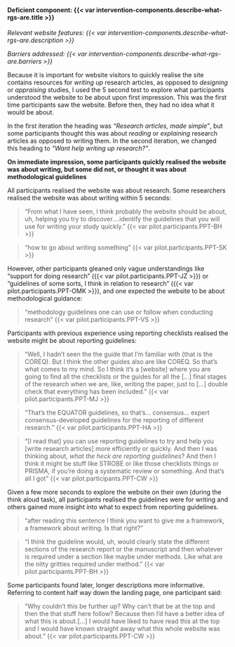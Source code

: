 #### Deficient component: {{< var intervention-components.describe-what-rgs-are.title >}}

_Relevant website features: {{< var intervention-components.describe-what-rgs-are.description >}}_

_Barriers addressed: {{< var intervention-components.describe-what-rgs-are.barriers >}}_

Because it is important for website visitors to quickly realise the site contains resources for _writing up_ research articles, as opposed to _designing_ or _appraising_ studies, I used the 5 second test to explore what participants understood the website to be about upon first impression. This was the first time participants saw the website. Before then, they had no idea what it would be about.

In the first iteration the heading was _"Research articles, made simple"_, but some participants thought this was about _reading_ or _explaining_ research articles as opposed to writing them. In the second iteration, we changed this heading to _"Want help writing up research?"_. 

**On immediate impression, some participants quickly realised the website was about writing, but some did not, or thought it was about methodological guidelines**

All participants realised the website was about research. Some researchers realised the website was about writing within 5 seconds: 

> "From what I have seen, I think probably the website should be about, uh, helping you try to discover....identify the guidelines that you will use for writing your study quickly." {{< var pilot.participants.PPT-BH >}}

> "how to go about writing something" {{< var pilot.participants.PPT-SK >}}

However, other participants gleaned only vague understandings like "support for doing research" ({{< var pilot.participants.PPT-JZ >}}) or "guidelines of some sorts, I think in relation to research" ({{< var pilot.participants.PPT-OMK >}}), and one expected the website to be about methodological guidance:

> "methodology guidelines one can use or follow when conducting research" {{< var pilot.participants.PPT-VS >}}

Participants with previous experience using reporting checklists realised the website might be about reporting guidelines:

> "Well, I hadn't seen the the guide that I'm familiar with (that is the COREQ). But I think the other guides also are like COREQ. So that's what comes to my mind. So I think it's a [website] where you are going to find all the checklists or the guides for all the [...] final stages of the research when we are, like, writing the paper, just to [...] double check that everything has been included." {{< var pilot.participants.PPT-MJ >}}

> "That's the EQUATOR guidelines, so that's... consensus... expert consensus-developed guidelines for the reporting of different research." {{< var pilot.participants.PPT-HA >}}

> "[I read that] you can use reporting guidelines to try and help you [write research articles] more efficiently or quickly. And then I was thinking about, _what the heck are reporting guidelines_? And then I think it might be stuff like STROBE or like those checklists things or PRISMA, if you're doing a systematic review or something. And that's all I got" {{< var pilot.participants.PPT-CW >}}

Given a few more seconds to explore the website on their own (during the think aloud task), all participants realised the guidelines were for writing and others gained more insight into what to expect from reporting guidelines.

> "after reading this sentence I think you want to give me a framework, a framework about writing. Is that right?"

> "I think the guideline would, uh, would clearly state the different sections of the research report or the manuscript and then whatever is required under a section like maybe under methods. Like what are the nitty gritties required under method." {{< var pilot.participants.PPT-BH >}}

Some participants found later, longer descriptions more informative. Referring to content half way down the landing page, one participant said: 

> "Why couldn't this be further up? Why can't that be at the top and then the that stuff here follow? Because then I'd have a better idea of what this is about.[...] I would have liked to have read this at the top and I would have known straight away what this whole website was about." {{< var pilot.participants.PPT-CW >}}

